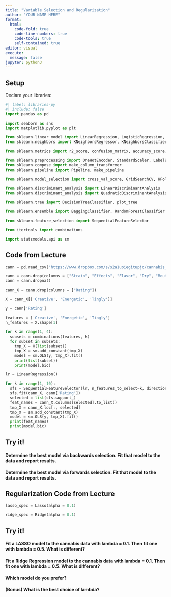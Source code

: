 ```yaml
---
title: "Variable Selection and Regularization"
author: "YOUR NAME HERE"
format: 
  html:
    code-fold: true
    code-line-numbers: true
    code-tools: true
    self-contained: true
editor: visual
execute:
  message: false
jupyter: python3
---
```


## Setup

Declare your libraries:


```python
#| label: libraries-py
#| include: false
import pandas as pd

import seaborn as sns
import matplotlib.pyplot as plt

from sklearn.linear_model import LinearRegression, LogisticRegression, Lasso, Ridge
from sklearn.neighbors import KNeighborsRegressor, KNeighborsClassifier

from sklearn.metrics import r2_score, confusion_matrix, accuracy_score, precision_score, recall_score, roc_auc_score, make_scorer

from sklearn.preprocessing import OneHotEncoder, StandardScaler, LabelEncoder
from sklearn.compose import make_column_transformer
from sklearn.pipeline import Pipeline, make_pipeline

from sklearn.model_selection import cross_val_score, GridSearchCV, KFold

from sklearn.discriminant_analysis import LinearDiscriminantAnalysis
from sklearn.discriminant_analysis import QuadraticDiscriminantAnalysis

from sklearn.tree import DecisionTreeClassifier, plot_tree

from sklearn.ensemble import BaggingClassifier, RandomForestClassifier

from sklearn.feature_selection import SequentialFeatureSelector

from itertools import combinations

import statsmodels.api as sm

```

## Code from Lecture


```python

cann = pd.read_csv("https://www.dropbox.com/s/s2a1uoiegitupjc/cannabis_full.csv?dl=1")

cann = cann.drop(columns = ["Strain", "Effects", "Flavor", "Dry", "Mouth", "Type"])
cann = cann.dropna() 

cann_X = cann.drop(columns = ["Rating"])

```



```python
X = cann_X[['Creative', 'Energetic', 'Tingly']]

y = cann['Rating']

features = ['Creative', 'Energetic', 'Tingly']
n_features = X.shape[1]
      
for k in range(1, 4):
  subsets = combinations(features, k)
  for subset in subsets:
    tmp_X = X[list(subset)]
    tmp_X = sm.add_constant(tmp_X)
    model = sm.OLS(y, tmp_X).fit()
    print(list(subset))
    print(model.bic)
```





```python
lr = LinearRegression()

for k in range(1, 10):
  sfs = SequentialFeatureSelector(lr, n_features_to_select=k, direction = 'forward')
  sfs.fit(cann_X, cann['Rating'])
  selected = list(sfs.support_)
  feat_names = cann_X.columns[selected].to_list()
  tmp_X = cann_X.loc[:, selected]
  tmp_X = sm.add_constant(tmp_X)
  model = sm.OLS(y, tmp_X).fit()
  print(feat_names) 
  print(model.bic)
```

## Try it!

#### Determine the best model via **backwards selection**. Fit that model to the data and report results.

#### Determine the best model via **forwards selection**. Fit that model to the data and report results.

## Regularization Code from Lecture



```python
lasso_spec = Lasso(alpha = 0.1)

ridge_spec = Ridge(alpha = 0.1)
```

## Try it!

#### Fit a **LASSO** model to the cannabis data with lambda = 0.1. Then fit one with lambda = 0.5. What is different?

#### Fit a **Ridge Regression** model to the cannabis data with lambda = 0.1. Then fit one with lambda = 0.5. What is different?

#### Which model do you prefer?

#### (Bonus) What is the best choice of lambda?
